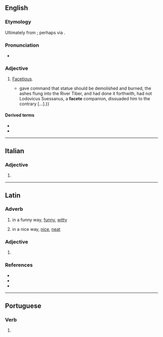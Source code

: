 ==English==

===Etymology===
Ultimately from {{der|en|la|facētus}}; perhaps via {{der|en|it|faceto}}.

===Pronunciation===
* {{a|UK}} {{IPA|en|/fəˈsiːt/}}

===Adjective===
{{en-adj}}

# {{lb|en|archaic}} [[facetious|Facetious]].
#* {{RQ:Burton Melancholy|part=I|section=2|member=4|subsection=iv|passage=Adrian the sixth pope{{...}}gave command that statue should be demolished and burned, the ashes flung into the River Tiber, and had done it forthwith, had not Lodovicus Suessanus, a '''facete''' companion, dissuaded him to the contrary&nbsp;[&hellip;].}}

====Derived terms====
* {{l|en|facetely}}
* {{l|en|faceteness}}

----

==Italian==

===Adjective===
{{head|it|adjective form|g=f-p}}

# {{adj form of|it|faceto||f|p}}

----

==Latin==

===Adverb===
{{la-adv|facētē|facētius|facētissimē}}

# in a funny way, [[funny]], [[witty]]
#: {{ux|la|Numquam tam male est Siculis quin aliquid '''facete'''... dicant. (Cicero, Verr. II, 4, 95)|It is never so bad for the Sicilians that they wouldn't say something '''funny'''...}}
# in a nice way, [[nice]], [[neat]]

===Adjective===
{{la-adj-form|facēte}}

# {{inflection of|la|facētus||voc|m|s}}

===References===
* {{R:L&S}}
* {{R:Elementary Lewis}}
* {{R:Gaffiot}}

----

==Portuguese==

===Verb===
{{head|pt|verb form}}

# {{pt-verb-form-of|facetar}}